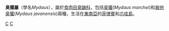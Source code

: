 {{Automatic taxobox
| taxon = Mydaus
| authority = 
| image = Brehms Het Leven der Dieren Zoogdieren Orde 4 Stinkdas (Mydaus meliceps).jpg
| image_caption = ''M. javanensis''
}}

'''臭獾屬'''（學名''Mydaus''），屬於[[食肉目|食肉目]][[臭鼬科|臭鼬科]]，包括[[臭獾|臭獾]](''Mydaus marchei'')和[[巽他臭獾|巽他臭獾]](''Mydaus javanensis'')兩種，生活在[[東南亞|東南亞]]的[[菲律賓|菲律賓]]和[[爪哇島|爪哇島]]。

{{mammal-stub}}
{{taxonbar}}
[[Category:臭鼬科|C]]
[[Category:臭獾屬|C]]
